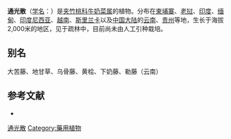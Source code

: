 {{Speciesbox
| name = 通光散
| status = 
| status_system = 
| image =
| genus = Marsdenia
| species = tenacissima
| authority = (Roxb.) Wight et Arn.
}}

'''通光散'''（[[学名|学名]]：{{lang|la|''Marsdenia tenacissima''}}）是[[夹竹桃科|夹竹桃科]][[牛奶菜属|牛奶菜属]]的植物。分布在[[柬埔寨|柬埔寨]]、[[老挝|老挝]]、[[印度|印度]]、[[缅甸|缅甸]]、[[印度尼西亚|印度尼西亚]]、[[越南|越南]]、[[斯里兰卡|斯里兰卡]]以及[[中国大陆|中国大陆]]的[[云南|云南]]、[[贵州|贵州]]等地，生长于海拔2,000米的地区，见于疏林中，目前尚未由人工引种栽培。

== 别名 ==
大苦藤、地甘草、乌骨藤、黄桧、下奶藤、勒藤（云南）

== 参考文献 ==
<div class="references-small">
* {{cite web| url =http://www.bioinfo.cn/db05/KmzwSpecies.php?action=view&id=1782| title =通光散| work =《中国高等植物数据库全库》| publisher =中国科学院微生物研究所| author =昆明植物研究所| accessdate =2009-02-22| deadurl =yes| archiveurl =https://web.archive.org/web/20160304235606/http://www.bioinfo.cn/db05/KmzwSpecies.php?action=view&id=1782| archivedate =2016-03-04}}
</div>
{{Taxonbar|from=Q15225677}}

[[Category:牛奶菜属|通光散]]
[[Category:藥用植物|Category:藥用植物]]


{{植物小作品}}
